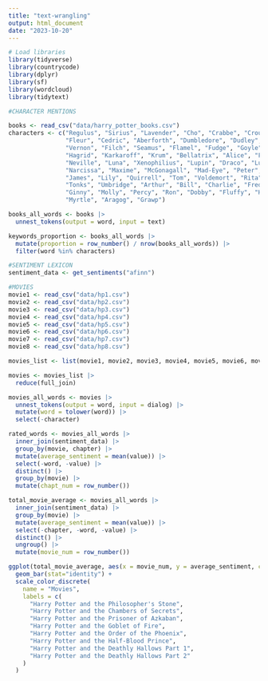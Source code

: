 ```yaml
---
title: "text-wrangling"
output: html_document
date: "2023-10-20"
---
```


```r

# Load libraries
library(tidyverse)
library(countrycode)
library(dplyr)
library(sf)
library(wordcloud)
library(tidytext)

#CHARACTER MENTIONS

books <- read_csv("data/harry_potter_books.csv")
characters <- c("Regulus", "Sirius", "Lavender", "Cho", "Crabbe", "Crouch", 
                "Fleur", "Cedric", "Aberforth", "Dumbledore", "Dudley", "Petunia",
                "Vernon", "Filch", "Seamus", "Flamel", "Fudge", "Goyle", "Hermione", 
                "Hagrid", "Karkaroff", "Krum", "Bellatrix", "Alice", "Frank", 
                "Neville", "Luna", "Xenophilius", "Lupin", "Draco", "Lucius", 
                "Narcissa", "Maxime", "McGonagall", "Mad-Eye", "Peter", "Harry", 
                "James", "Lily", "Quirrell", "Tom", "Voldemort", "Rita", "Snape", 
                "Tonks", "Umbridge", "Arthur", "Bill", "Charlie", "Fred", "George", 
                "Ginny", "Molly", "Percy", "Ron", "Dobby", "Fluffy", "Hedwig", 
                "Myrtle", "Aragog", "Grawp")

books_all_words <- books |>
  unnest_tokens(output = word, input = text)

keywords_proportion <- books_all_words |>
  mutate(proportion = row_number() / nrow(books_all_words)) |>
  filter(word %in% characters)

#SENTIMENT LEXICON
sentiment_data <- get_sentiments("afinn")

#MOVIES
movie1 <- read_csv("data/hp1.csv")
movie2 <- read_csv("data/hp2.csv")
movie3 <- read_csv("data/hp3.csv")
movie4 <- read_csv("data/hp4.csv")
movie5 <- read_csv("data/hp5.csv")
movie6 <- read_csv("data/hp6.csv")
movie7 <- read_csv("data/hp7.csv")
movie8 <- read_csv("data/hp8.csv")

movies_list <- list(movie1, movie2, movie3, movie4, movie5, movie6, movie7, movie8)

movies <- movies_list |>
  reduce(full_join)

movies_all_words <- movies |>
  unnest_tokens(output = word, input = dialog) |>
  mutate(word = tolower(word)) |>
  select(-character)

rated_words <- movies_all_words |> 
  inner_join(sentiment_data) |>
  group_by(movie, chapter) |>
  mutate(average_sentiment = mean(value)) |>
  select(-word, -value) |>
  distinct() |>
  group_by(movie) |>
  mutate(chapt_num = row_number())

total_movie_average <- movies_all_words |> 
  inner_join(sentiment_data) |>
  group_by(movie) |>
  mutate(average_sentiment = mean(value)) |>
  select(-chapter, -word, -value) |>
  distinct() |>
  ungroup() |>
  mutate(movie_num = row_number())

ggplot(total_movie_average, aes(x = movie_num, y = average_sentiment, color = movie)) +
  geom_bar(stat="identity") +
  scale_color_discrete(
    name = "Movies",
    labels = c(
      "Harry Potter and the Philosopher's Stone",
      "Harry Potter and the Chambers of Secrets",
      "Harry Potter and the Prisoner of Azkaban",
      "Harry Potter and the Goblet of Fire",
      "Harry Potter and the Order of the Phoenix",
      "Harry Potter and the Half-Blood Prince",
      "Harry Potter and the Deathly Hallows Part 1",
      "Harry Potter and the Deathly Hallows Part 2"
    )
  )
```

